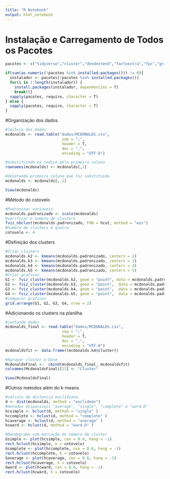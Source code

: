 ```yaml
---
title: "R Notebook"
output: html_notebook
---
```


# Instalação e Carregamento de Todos os Pacotes

```r
pacotes <- c("tidyverse","cluster","dendextend","factoextra","fpc","gridExtra","readxl")

if(sum(as.numeric(!pacotes %in% installed.packages())) != 0){
  instalador <- pacotes[!pacotes %in% installed.packages()]
  for(i in 1:length(instalador)) {
    install.packages(instalador, dependencies = T)
    break()}
  sapply(pacotes, require, character = T)
} else {
  sapply(pacotes, require, character = T)
}
```

#Organização dos dados

```r
#leitura dos dados
mcdonalds <- read.table("dados/MCDONALDS.csv", 
                         sep = ";", 
                         header = T, 
                         dec = ",", 
                         encoding = "UTF-8")

#substituindo os indice pela primeira coluna
rownames(mcdonalds) <- mcdonalds[,1] 

#deletando primeira coluna que foi substituida
mcdonalds <- mcdonalds[,-1] 

View(mcdonalds)
```

#Método do cotovelo

```r
#Padronizar variaveis
mcdonalds.padronizado <- scale(mcdonalds)
#verificar o numero de clusters
fviz_nbclust(mcdonalds.padronizado, FUN = hcut, method = "wss") 
#numero de clusters é quatro
cotovelo <- 4
```

#Definição dos clusters

```r
#Criar clusters
mcdonalds.k2 <- kmeans(mcdonalds.padronizado, centers = 2)
mcdonalds.k3 <- kmeans(mcdonalds.padronizado, centers = 3)
mcdonalds.k4 <- kmeans(mcdonalds.padronizado, centers = 4)
mcdonalds.k5 <- kmeans(mcdonalds.padronizado, centers = 5)
#Criar graficos
G1 <- fviz_cluster(mcdonalds.k2, geom = "point", data = mcdonalds.padronizado) + ggtitle("k = 2")
G2 <- fviz_cluster(mcdonalds.k3, geom = "point",  data = mcdonalds.padronizado) + ggtitle("k = 3")
G3 <- fviz_cluster(mcdonalds.k4, geom = "point",  data = mcdonalds.padronizado) + ggtitle("k = 4")
G4 <- fviz_cluster(mcdonalds.k5, geom = "point",  data = mcdonalds.padronizado) + ggtitle("k = 5")
#comparar graficos
grid.arrange(G1, G2, G3, G4, nrow = 2)
```

#Adicionando os clusters na planilha

```r
#juntando dados
mcdonalds_final <- read.table("dados/MCDONALDS.csv", 
                         sep = ";", 
                         header = T, 
                         dec = ",", 
                         encoding = "UTF-8")
mcdonaldsfit <- data.frame((mcdonalds.k4$cluster))

#Agrupar cluster e base
McdonaldsFinal <-  cbind(mcdonalds_final, mcdonaldsfit)
colnames(McdonaldsFinal)[13] <- "Cluster"

View(McdonaldsFinal)
```

#Outros metodos além do k-means

```r
#calculo da distancia euclidiana
d <- dist(mcdonalds, method = "euclidean")
#metodos disponiveis "average", "single", "complete" e "ward.D"
hcsimple <- hclust(d, method = "single" )
hccomplete <- hclust(d, method = "complete" )
hcaverage <- hclust(d, method = "average" )
hcward <- hclust(d, method = "ward.D" )

#Dendograma com marcação do número de cluster
Gsimple <- plot(hcsimple, cex = 0.6, hang = -1)
rect.hclust(hcsimple, k = cotovelo)
Gcomplete <- plot(hccomplete, cex = 0.6, hang = -1)
rect.hclust(hccomplete, k = cotovelo)
Gaverage <- plot(hcaverage, cex = 0.6, hang = -1)
rect.hclust(hcaverage, k = cotovelo)
Gward <- plot(hcward, cex = 0.6, hang = -1)
rect.hclust(hcward, k = cotovelo)
```

